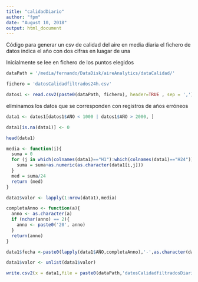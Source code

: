 ```yaml
---
title: "calidadDiario"
author: "fpm"
date: "August 10, 2018"
output: html_document
---
```


Código para generar un csv de calidad del aire en media diaria
el fichero de datos indica el año con dos cifras en luagar de una

Inicialmente se lee en fichero de los puntos elegidos
```r
dataPath = '/media/fernando/DataDisk/aireAnalytics/dataCalidad/'
```

```r
fichero = 'datosCalidadfiltrados24h.csv'
```

```r
datos1 <- read.csv2(paste0(dataPath, fichero), header=TRUE , sep = ',')
```
eliminamos los datos que se corresponden con registros de años erróneos
```r
data1 <- datos1[datos1$AÑO < 1000 | datos1$AÑO > 2000, ]
```
```r
data1[is.na(data1)] <- 0
```

```r
head(data1)
```

```r
media <- function(i){
  suma = 0
  for (j in which(colnames(data1)=="H1"):which(colnames(data1)=="H24")) {
    suma = suma+as.numeric(as.character(data1[i,j]))
  }
  med = suma/24
  return (med)
}
```


```r
data1$valor <- lapply(1:nrow(data1),media)

```

```r
completaAnno <- function(a){
  anno <- as.character(a)
  if (nchar(anno) == 2){
    anno <- paste0('20', anno)
  }
  return(anno)
}
```

```r
data1$fecha <-paste0(lapply(data1$AÑO,completaAnno),'-',as.character(data1$MES),'-',as.character(data1$DIA))

```

```r
data1$valor <- unlist(data1$valor)
```


```r
write.csv2(x = data1,file = paste0(dataPath,'datosCalidadfiltradosDiario.csv'))
```

